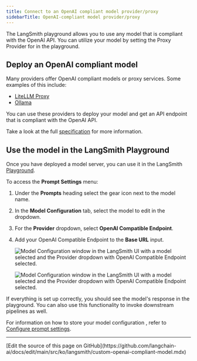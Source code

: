 ```yaml
---
title: Connect to an OpenAI compliant model provider/proxy
sidebarTitle: OpenAI-compliant model provider/proxy
---
```


The LangSmith playground allows you to use any model that is compliant with the OpenAI API. You can utilize your model by setting the Proxy Provider for  in the playground.

## Deploy an OpenAI compliant model

Many providers offer OpenAI compliant models or proxy services. Some examples of this include:

* [LiteLLM Proxy](https://github.com/BerriAI/litellm?tab=readme-ov-file#quick-start-proxy---cli)
* [Ollama](https://ollama.com/)

You can use these providers to deploy your model and get an API endpoint that is compliant with the OpenAI API.

Take a look at the full [specification](https://platform.openai.com/docs/api-reference/chat) for more information.

## Use the model in the LangSmith Playground

Once you have deployed a model server, you can use it in the LangSmith [Playground](/langsmith/prompt-engineering-concepts#prompt-playground).

To access the **Prompt Settings** menu:

1. Under the **Prompts** heading select the gear <Icon icon="gear" iconType="solid" /> icon next to the model name.
1. In the **Model Configuration** tab, select the model to edit in the dropdown.
1. For the **Provider** dropdown, select **OpenAI Compatible Endpoint**.
1. Add your OpenAI Compatible Endpoint to the **Base URL** input.

    <div style={{ textAlign: 'center' }}>
    <img
        className="block dark:hidden"
        src="/langsmith/images/openai-compatible-endpoint.png"
        alt="Model Configuration window in the LangSmith UI with a model selected and the Provider dropdown with OpenAI Compatible Endpoint selected."
    />

    <img
        className="hidden dark:block"
        src="/langsmith/images/openai-compatible-endpoint-dark.png"
        alt="Model Configuration window in the LangSmith UI with a model selected and the Provider dropdown with OpenAI Compatible Endpoint selected."
    />
    </div>

If everything is set up correctly, you should see the model's response in the playground. You can also use this functionality to invoke downstream pipelines as well.

For information on how to store your model configuration , refer to [Configure prompt settings](/langsmith/managing-model-configurations).

---

<Callout icon="pen-to-square" iconType="regular">
  [Edit the source of this page on GitHub](https://github.com/langchain-ai/docs/edit/main/src/ko/langsmith/custom-openai-compliant-model.mdx)
</Callout>

